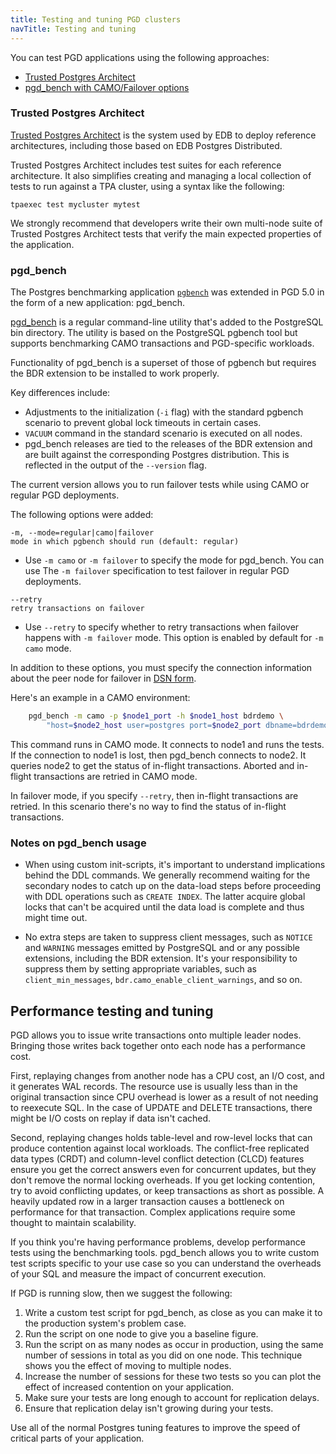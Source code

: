 ```yaml
---
title: Testing and tuning PGD clusters
navTitle: Testing and tuning
---
```


You can test PGD applications using the following approaches:

-   [Trusted Postgres Architect](#trusted-postgres-architect)
-   [pgd_bench with CAMO/Failover options](#pgd_bench)


### Trusted Postgres Architect

[Trusted Postgres Architect](/tpa/latest) is the system used by EDB to
deploy reference architectures, including those based on EDB Postgres Distributed.

Trusted Postgres Architect includes test suites for each reference architecture.
It also simplifies creating and managing a local collection of tests to run
against a TPA cluster, using a syntax like the following:

```
tpaexec test mycluster mytest
```

We strongly recommend that developers write their own multi-node suite
of Trusted Postgres Architect tests that verify the main expected properties
of the application.

### pgd_bench

The Postgres benchmarking application
[`pgbench`](https://www.postgresql.org/docs/current/pgbench.html) was
extended in PGD 5.0 in the form of a new application: pgd_bench.

[pgd_bench](/pgd/latest/reference/testingandtuning#pgd_bench) is a regular command-line utility that's added to the PostgreSQL bin
directory. The utility is based on the PostgreSQL pgbench tool but
supports benchmarking CAMO transactions and PGD-specific workloads.

Functionality of pgd_bench is a superset of those of pgbench but
requires the BDR extension to be installed to work properly.

Key differences include:

-   Adjustments to the initialization (`-i` flag) with the standard 
    pgbench scenario to prevent global lock timeouts in certain cases.
-   `VACUUM` command in the standard scenario is executed on all nodes.
-   pgd_bench releases are tied to the releases of the BDR extension
    and are built against the corresponding Postgres distribution. This is
    reflected in the output of the `--version` flag.

The current version allows you to run failover tests while using CAMO or
regular PGD deployments. 

The following options were added:

```
-m, --mode=regular|camo|failover
mode in which pgbench should run (default: regular)
```

-   Use `-m camo` or `-m failover` to specify the mode for pgd_bench.
    You can use The `-m failover` specification to test failover in
    regular PGD deployments.

```
--retry
retry transactions on failover
```

-   Use `--retry` to specify whether to retry transactions when
    failover happens with `-m failover` mode. This option is enabled by default
    for `-m camo` mode.

In addition to these options, you must specify the connection information about
the peer node for failover in [DSN
form](https://www.postgresql.org/docs/current/libpq-connect.html#LIBPQ-CONNSTRING).

Here's an example in a CAMO environment:

```sh
    pgd_bench -m camo -p $node1_port -h $node1_host bdrdemo \
        "host=$node2_host user=postgres port=$node2_port dbname=bdrdemo"
```

This command runs in CAMO mode. It connects to node1 and runs the tests. If the
connection to node1 is lost, then pgd_bench connects to node2. It queries node2
to get the status of in-flight transactions. Aborted and in-flight transactions
are retried in CAMO mode.

In failover mode, if you specify `--retry`, then in-flight transactions are
retried. In this scenario there's no way to find the status of in-flight
transactions.

### Notes on pgd_bench usage

-   When using custom init-scripts, it's important to understand implications behind the DDL commands.
We generally recommend waiting for the secondary nodes to catch up on the data-load steps
before proceeding with DDL operations such as `CREATE INDEX`. The latter acquire global locks that
can't be acquired until the data load is complete and thus might time out.

-   No extra steps are taken to suppress client messages, such as `NOTICE` and `WARNING` messages emitted
by PostgreSQL and or any possible extensions, including the BDR extension. It's your
responsibility to suppress them by setting appropriate variables, such as `client_min_messages`, 
`bdr.camo_enable_client_warnings`, and so on.

## Performance testing and tuning

PGD allows you to issue write transactions onto multiple leader nodes. Bringing
those writes back together onto each node has a performance cost.

First, replaying changes from another node has a CPU cost, an I/O cost,
and it generates WAL records. The resource use is usually less
than in the original transaction since CPU overhead is lower as a result
of not needing to reexecute SQL. In the case of UPDATE and DELETE
transactions, there might be I/O costs on replay if data isn't cached.

Second, replaying changes holds table-level and row-level locks that can produce
contention against local workloads. The conflict-free replicated data types
(CRDT) and column-level conflict detection (CLCD) features ensure you get the
correct answers even for concurrent updates, but they don't remove the normal
locking overheads. If you get locking contention, try to avoid conflicting
updates, or keep transactions as short as possible. A heavily updated row in a
larger transaction causes a bottleneck on performance for that transaction.
Complex applications require some thought to maintain scalability.

If you think you're having performance problems, develop performance tests using
the benchmarking tools. pgd_bench allows you to write custom test scripts specific
to your use case so you can understand the overheads of your SQL and measure the
impact of concurrent execution.

If PGD is running slow, then we suggest the following:

1.  Write a custom test script for pgd_bench, as close as you can make it
    to the production system's problem case.
2.  Run the script on one node to give you a baseline figure.
3.  Run the script on as many nodes as occur in production, using the
    same number of sessions in total as you did on one node. This technique
    shows you the effect of moving to multiple nodes.
4.  Increase the number of sessions for these two tests so you can
    plot the effect of increased contention on your application.
5.  Make sure your tests are long enough to account for replication delays.
6.  Ensure that replication delay isn't growing during your tests.

Use all of the normal Postgres tuning features to improve the speed
of critical parts of your application.
